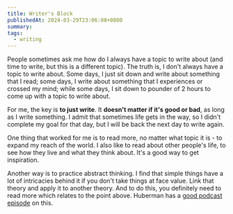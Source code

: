 ```yaml
---
title: Writer's Block
publishedAt: 2024-03-29T23:06:08+0800
summary: 
tags:
  - writing
---
```


People sometimes ask me how do I always have a topic to write about (and time to write, but this is a different topic). The truth is, I don't always have a topic to write about. Some days, I just sit down and write about something that I read; some days, I write about something that I experiences or crossed my mind; while some days, I sit down to pounder of 2 hours to come up with a topic to write about.

For me, the key is **to just write**. It **doesn't matter if it's good or bad**, as long as I write something. I admit that sometimes life gets in the way, so I didn't complete my goal for that day, but I will be back the next day to write again.

One thing that worked for me is to read more, no matter what topic it is - to expand my reach of the world. I also like to read about other people's life, to see how they live and what they think about. It's a good way to get inspiration.

Another way is to practice abstract thinking. I find that simple things have a lot of intricacies behind it if you don't take things at face value. Link that theory and apply it to another theory. And to do this, you definitely need to read more which relates to the point above. Huberman has a [good podcast episode](https://www.youtube.com/watch?v=KPlJcD-o-4Q) on this.